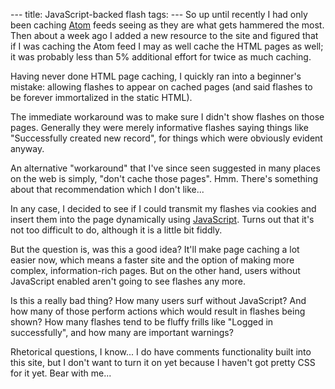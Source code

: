 ---
title: JavaScript-backed flash
tags:
---
So up until recently I had only been caching [[Atom]] feeds seeing as they are what gets hammered the most. Then about a week ago I added a new resource to the site and figured that if I was caching the Atom feed I may as well cache the HTML pages as well; it was probably less than 5% additional effort for twice as much caching.

Having never done HTML page caching, I quickly ran into a beginner's mistake: allowing flashes to appear on cached pages (and said flashes to be forever immortalized in the static HTML).

The immediate workaround was to make sure I didn't show flashes on those pages. Generally they were merely informative flashes saying things like "Successfully created new record", for things which were obviously evident anyway.

An alternative "workaround" that I've since seen suggested in many places on the web is simply, "don't cache those pages". Hmm. There's something about that recommendation which I don't like...

In any case, I decided to see if I could transmit my flashes via cookies and insert them into the page dynamically using [[JavaScript]]. Turns out that it's not too difficult to do, although it is a little bit fiddly.

But the question is, was this a good idea? It'll make page caching a lot easier now, which means a faster site and the option of making more complex, information-rich pages. But on the other hand, users without JavaScript enabled aren't going to see flashes any more.

Is this a really bad thing? How many users surf without JavaScript? And how many of those perform actions which would result in flashes being shown? How many flashes tend to be fluffy frills like "Logged in successfully", and how many are important warnings?

Rhetorical questions, I know... I do have comments functionality built into this site, but I don't want to turn it on yet because I haven't got pretty CSS for it yet. Bear with me...
